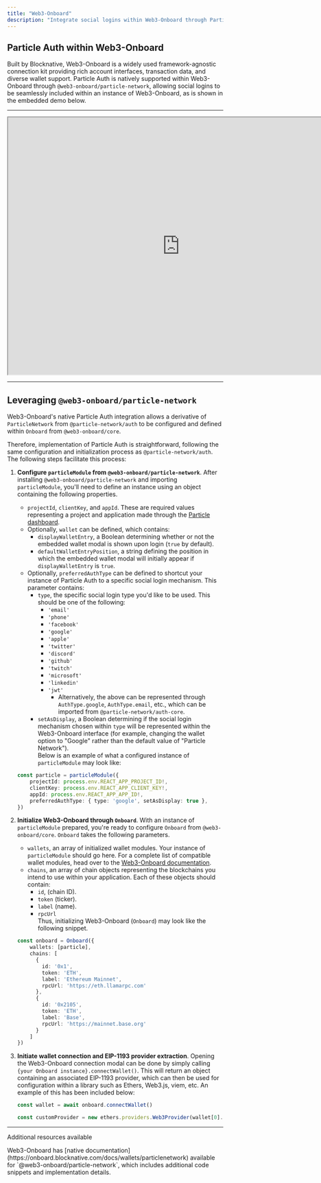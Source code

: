 ```yaml
---
title: "Web3-Onboard"
description: "Integrate social logins within Web3-Onboard through Particle Auth."
---
```


## Particle Auth within Web3-Onboard

Built by Blocknative, Web3-Onboard is a widely used framework-agnostic connection kit providing rich account interfaces, transaction data, and diverse wallet support. Particle Auth is natively supported within Web3-Onboard through `@web3-onboard/particle-network`, allowing social logins to be seamlessly included within an instance of Web3-Onboard, as is shown in the embedded demo below.

***

<iframe 
width="800"
height="600" 
src="https://particle-web3-onboard-demo.replit.app/"> 
</iframe>

***

## Leveraging `@web3-onboard/particle-network`

Web3-Onboard's native Particle Auth integration allows a derivative of `ParticleNetwork` from `@particle-network/auth` to be configured and defined within `Onboard` from `@web3-onboard/core`.

Therefore, implementation of Particle Auth is straightforward, following the same configuration and initialization process as `@particle-network/auth`. The following steps facilitate this process:

1. **Configure `particleModule` from `@web3-onboard/particle-network`**. After installing `@web3-onboard/particle-network` and importing `particleModule`, you'll need to define an instance using an object containing the following properties.
   - `projectId`, `clientKey`, and `appId`. These are required values representing a project and application made through the [Particle dashboard](https://dashboard.particle.network).
   - Optionally, `wallet` can be defined, which contains:
     - `displayWalletEntry`, a Boolean determining whether or not the embedded wallet modal is shown upon login (`true` by default).
     - `defaultWalletEntryPosition`, a string defining the position in which the embedded wallet modal will initially appear if `displayWalletEntry` is `true`.
   - Optionally, `preferredAuthType` can be defined to shortcut your instance of Particle Auth to a specific social login mechanism. This parameter contains:
     - `type`, the specific social login type you'd like to be used. This should be one of the following:
       - `'email'`
       - `'phone'`
       - `'facebook'`
       - `'google'`
       - `'apple'`
       - `'twitter'`
       - `'discord'`
       - `'github'`
       - `'twitch'`
       - `'microsoft'`
       - `'linkedin'`
       - `'jwt'`
         - Alternatively, the above can be represented through `AuthType.google`, `AuthType.email`, etc., which can be imported from `@particle-network/auth-core`.
     - `setAsDisplay`, a Boolean determining if the social login mechanism chosen within `type` will be represented within the Web3-Onboard interface (for example, changing the wallet option to "Google" rather than the default value of "Particle Network").  
       Below is an example of what a configured instance of `particleModule` may look like:
   ```typescript typescript
   const particle = particleModule({
       projectId: process.env.REACT_APP_PROJECT_ID!,
       clientKey: process.env.REACT_APP_CLIENT_KEY!,
       appId: process.env.REACT_APP_APP_ID!,
       preferredAuthType: { type: 'google', setAsDisplay: true },
   })
   ```
2. **Initialize Web3-Onboard through `Onboard`**. With an instance of `particleModule` prepared, you're ready to configure `Onboard` from `@web3-onboard/core`. `Onboard` takes the following parameters.
   - `wallets`, an array of initialized wallet modules. Your instance of `particleModule` should go here. For a complete list of compatible wallet modules, head over to the [Web3-Onboard documentation](https://onboard.blocknative.com/docs/overview/introduction).
   - `chains`, an array of chain objects representing the blockchains you intend to use within your application. Each of these objects should contain:
     - `id`, (chain ID).
     - `token` (ticker).
     - `label` (name).
     - `rpcUrl`  
       Thus, initializing Web3-Onboard (`Onboard`) may look like the following snippet.
   ```typescript typescript
   const onboard = Onboard({
       wallets: [particle],
       chains: [
         {
           id: '0x1',
           token: 'ETH',
           label: 'Ethereum Mainnet',
           rpcUrl: 'https://eth.llamarpc.com'
         },
         {
           id: '0x2105',
           token: 'ETH',
           label: 'Base',
           rpcUrl: 'https://mainnet.base.org'
         }
       ]
   })
   ```
3. **Initiate wallet connection and EIP-1193 provider extraction**. Opening the Web3-Onboard connection modal can be done by simply calling `{your Onboard instance}.connectWallet()`. This will return an object containing an associated EIP-1193 provider, which can then be used for configuration within a library such as Ethers, Web3.js, viem, etc. An example of this has been included below:

   ```typescript typescript
   const wallet = await onboard.connectWallet()

   const customProvider = new ethers.providers.Web3Provider(wallet[0].provider, "any");
   ```

***

<Tip>
<p>Additional resources available</p>
<p>Web3-Onboard has [native documentation](https://onboard.blocknative.com/docs/wallets/particlenetwork) available for `@web3-onboard/particle-network`, which includes additional code snippets and implementation details.</p>
</Tip>
